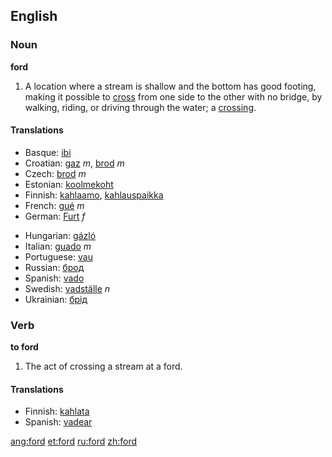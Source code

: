 {{see|Ford|FORD}}
==English==

===Noun===
'''ford'''

# A location where a stream is shallow and the bottom has good footing, making it possible to [[cross]] from one side to the other with no bridge, by walking, riding, or driving through the water; a [[crossing]].

====Translations====
{{top}}
*Basque: [[ibi]]
*Croatian: [[gaz]] ''m'', [[brod]] ''m''
*Czech: [[brod]] ''m''
*Estonian: [[koolmekoht]]
*Finnish: [[kahlaamo]], [[kahlauspaikka]]
*French: [[gué]] ''m''
*German: [[Furt]] ''f''
{{mid}}
*Hungarian: [[gázló]]
*Italian: [[guado]] ''m''
*Portuguese: [[vau]]
*Russian: [[брод]]
*Spanish: [[vado]] {{m}}
*Swedish: [[vadställe]] ''n''
*Ukrainian: [[брід]]
{{bottom}}

===Verb===
'''to ford'''

# The act of crossing a stream at a ford.

====Translations====
*Finnish: [[kahlata]]
*Spanish: [[vadear]]

[[ang:ford]]
[[et:ford]]
[[ru:ford]]
[[zh:ford]]
